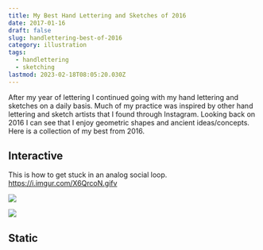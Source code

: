 ```yaml
---
title: My Best Hand Lettering and Sketches of 2016
date: 2017-01-16
draft: false
slug: handlettering-best-of-2016
category: illustration
tags:
  - handlettering
  - sketching
lastmod: 2023-02-18T08:05:20.030Z
---
```


After my year of lettering I continued going with my hand lettering and sketches on a daily basis. Much of my practice was inspired by other hand lettering and sketch artists that I found through Instagram. Looking back on 2016 I can see that I enjoy geometric shapes and ancient ideas/concepts. Here is a collection of my best from 2016.

## Interactive

This is how to get stuck in an analog social loop. https://i.imgur.com/X6QrcoN.gifv

<Flex gap={4}>

[![](https://res.cloudinary.com/joelmturner/w_500,h_500,c_fill,q_auto/blog/2017/01/viral-card-1-optimized)](https://res.cloudinary.com/joelmturner/w_500,h_500,c_fill,q_auto/blog/2017/01/viral-card-1-optimized)

[![](https://res.cloudinary.com/joelmturner/w_500,h_500,c_fill,q_auto/blog/2017/01/viral-card-2-optimized)](https://res.cloudinary.com/joelmturner/w_500,h_500,c_fill,q_auto/blog/2017/01/viral-card-2-optimized)

</Flex>

## Static
